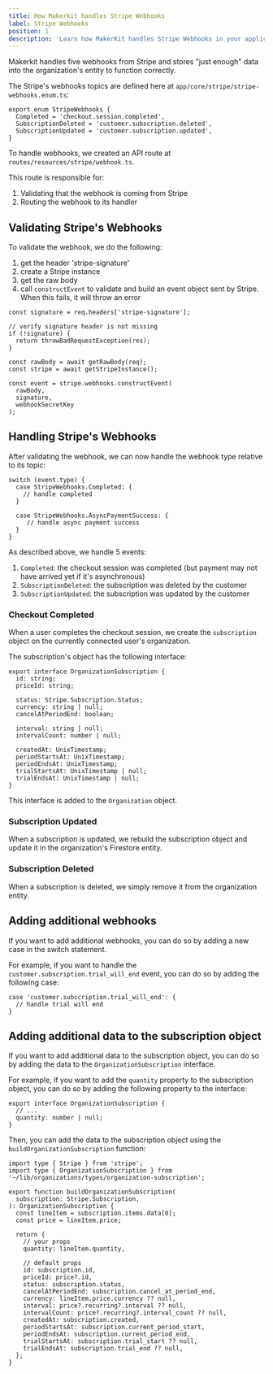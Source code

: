 ```yaml
---
title: How Makerkit handles Stripe Webhooks
label: Stripe Webhooks
position: 1
description: 'Learn how MakerKit handles Stripe Webhooks in your application'
---
```


Makerkit handles five webhooks from Stripe and stores "just enough" data into the organization's entity to function correctly.

The Stripe's webhooks topics are defined here at `app/core/stripe/stripe-webhooks.enum.ts`:

```tsx
export enum StripeWebhooks {
  Completed = 'checkout.session.completed',
  SubscriptionDeleted = 'customer.subscription.deleted',
  SubscriptionUpdated = 'customer.subscription.updated',
}
```

To handle webhooks, we created an API route at `routes/resources/stripe/webhook.ts`.

This route is responsible for:

1. Validating that the webhook is coming from Stripe
2. Routing the webhook to its handler

## Validating Stripe's Webhooks

To validate the webhook, we do the following:
1. get the header 'stripe-signature'
2. create a Stripe instance
3. get the raw body
4. call `constructEvent` to validate and build an event object sent by Stripe. When this fails, it will throw an error

```tsx
const signature = req.headers['stripe-signature'];

// verify signature header is not missing
if (!signature) {
  return throwBadRequestException(res);
}

const rawBody = await getRawBody(req);
const stripe = await getStripeInstance();

const event = stripe.webhooks.constructEvent(
  rawBody,
  signature,
  webhookSecretKey
);
```

## Handling Stripe's Webhooks

After validating the webhook, we can now handle the webhook type relative to its topic:

```tsx
switch (event.type) {
  case StripeWebhooks.Completed: {
    // handle completed
  }

  case StripeWebhooks.AsyncPaymentSuccess: {
     // handle async payment success
  }
}
```

As described above, we handle 5 events:

1. `Completed`: the checkout session was completed (but payment may not have arrived yet if it's asynchronous)
2. `SubscriptionDeleted`: the subscription was deleted by the customer
3. `SubscriptionUpdated`: the subscription was updated by the customer

### Checkout Completed

When a user completes the checkout session, we create the `subscription` object on the currently connected user's organization.

The subscription's object has the following interface:

```tsx
export interface OrganizationSubscription {
  id: string;
  priceId: string;

  status: Stripe.Subscription.Status;
  currency: string | null;
  cancelAtPeriodEnd: boolean;

  interval: string | null;
  intervalCount: number | null;

  createdAt: UnixTimestamp;
  periodStartsAt: UnixTimestamp;
  periodEndsAt: UnixTimestamp;
  trialStartsAt: UnixTimestamp | null;
  trialEndsAt: UnixTimestamp | null;
}
```

This interface is added to the `Organization` object.

### Subscription Updated

When a subscription is updated, we rebuild the subscription object and update it in the organization's Firestore entity.

### Subscription Deleted

When a subscription is deleted, we simply remove it from the organization entity.

## Adding additional webhooks

If you want to add additional webhooks, you can do so by adding a new case in the switch statement.

For example, if you want to handle the `customer.subscription.trial_will_end` event, you can do so by adding the following case:

```tsx
case 'customer.subscription.trial_will_end': {
  // handle trial will end
}
```

## Adding additional data to the subscription object

If you want to add additional data to the subscription object, you can do so by adding the data to the `OrganizationSubscription` interface.

For example, if you want to add the `quantity` property to the subscription object, you can do so by adding the following property to the interface:

```tsx
export interface OrganizationSubscription {
  // ...
  quantity: number | null;
}
```

Then, you can add the data to the subscription object using the `buildOrganizationSubscription` function:

```tsx title="lib/stripe/build-organization-subscription.ts"
import type { Stripe } from 'stripe';
import type { OrganizationSubscription } from '~/lib/organizations/types/organization-subscription';

export function buildOrganizationSubscription(
  subscription: Stripe.Subscription,
): OrganizationSubscription {
  const lineItem = subscription.items.data[0];
  const price = lineItem.price;

  return {
    // your props
    quantity: lineItem.quantity,

    // default props
    id: subscription.id,
    priceId: price?.id,
    status: subscription.status,
    cancelAtPeriodEnd: subscription.cancel_at_period_end,
    currency: lineItem.price.currency ?? null,
    interval: price?.recurring?.interval ?? null,
    intervalCount: price?.recurring?.interval_count ?? null,
    createdAt: subscription.created,
    periodStartsAt: subscription.current_period_start,
    periodEndsAt: subscription.current_period_end,
    trialStartsAt: subscription.trial_start ?? null,
    trialEndsAt: subscription.trial_end ?? null,
  };
}
```